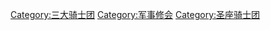 {{Catmore}}

[[Category:三大骑士团|Category:三大骑士团]]
[[Category:军事修会|Category:军事修会]]
[[Category:圣座骑士团|Category:圣座骑士团]]